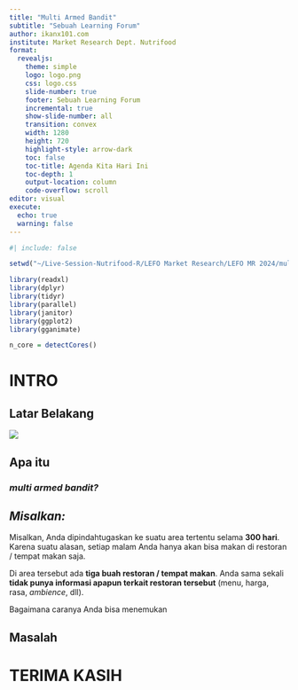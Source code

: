 ```yaml
---
title: "Multi Armed Bandit"
subtitle: "Sebuah Learning Forum"
author: ikanx101.com
institute: Market Research Dept. Nutrifood
format: 
  revealjs:
    theme: simple
    logo: logo.png
    css: logo.css
    slide-number: true
    footer: Sebuah Learning Forum
    incremental: true
    show-slide-number: all
    transition: convex
    width: 1280
    height: 720
    highlight-style: arrow-dark
    toc: false
    toc-title: Agenda Kita Hari Ini
    toc-depth: 1
    output-location: column
    code-overflow: scroll
editor: visual
execute: 
  echo: true
  warning: false
---
```


```r
#| include: false

setwd("~/Live-Session-Nutrifood-R/LEFO Market Research/LEFO MR 2024/multi armed bandit")

library(readxl)
library(dplyr)
library(tidyr)
library(parallel)
library(janitor)
library(ggplot2)
library(gganimate)

n_core = detectCores()
```

# INTRO {.center}

## Latar Belakang {.center}

![](wa.png){fig-align="center"}

## Apa itu {.center}

### *multi armed bandit?*

## _Misalkan:_ {.center}

Misalkan, Anda dipindahtugaskan ke suatu area tertentu selama __300 hari__. Karena suatu alasan, setiap malam Anda hanya akan bisa makan di restoran / tempat makan saja.

Di area tersebut ada __tiga buah restoran / tempat makan__. Anda sama sekali __tidak punya informasi apapun terkait restoran tersebut__ (menu, harga, rasa, _ambience_, dll).

Bagaimana caranya Anda bisa menemukan 

## Masalah {.center}

# TERIMA KASIH

